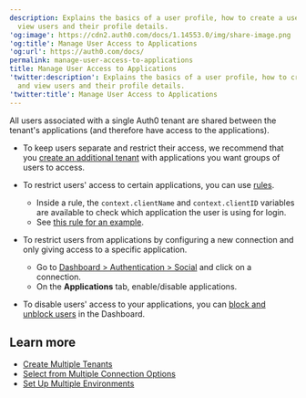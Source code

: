 ```yaml
---
description: Explains the basics of a user profile, how to create a user and
  view users and their profile details.
'og:image': https://cdn2.auth0.com/docs/1.14553.0/img/share-image.png
'og:title': Manage User Access to Applications
'og:url': https://auth0.com/docs/
permalink: manage-user-access-to-applications
title: Manage User Access to Applications
'twitter:description': Explains the basics of a user profile, how to create a user
  and view users and their profile details.
'twitter:title': Manage User Access to Applications
---
```

All users associated with a single Auth0 tenant are shared between the tenant's applications (and therefore have access to the applications).

* To keep users separate and restrict their access, we recommend that you [create an additional tenant](/get-started/auth0-overview/create-tenants/create-multiple-tenants) with applications you want groups of users to access.

* To restrict users' access to certain applications, you can use [rules](/customize/rules).

  + Inside a rule, the `context.clientName` and `context.clientID` variables are available to check which application the user is using for login.
  + See [this rule for an example](https://github.com/auth0/rules/blob/aeaf93bc058408e260192d0941a688963449d6be/src/rules/simple-user-whitelist-for-app.js).

* To restrict users from applications by configuring a new connection and only giving access to a specific application.

  + Go to [Dashboard > Authentication > Social](https://manage.auth0.com/#/connections/social) and click on a connection.
  + On the **Applications** tab, enable/disable applications.

* To disable users' access to your applications, you can [block and unblock users](/manage-users/user-accounts/block-and-unblock-users) in the Dashboard.

## Learn more

* [Create Multiple Tenants](/get-started/auth0-overview/create-tenants/create-multiple-tenants)
* [Select from Multiple Connection Options](/libraries/lock/selecting-from-multiple-connection-options)
* [Set Up Multiple Environments](/get-started/auth0-overview/create-tenants/set-up-multiple-environments)